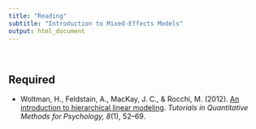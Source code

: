 ```yaml
---
title: "Reading"
subtitle: "Introduction to Mixed-Effects Models"
output: html_document
---
```


<br />

## Required

- Woltman, H., Feldstain, A., MacKay, J. C., &amp; Rocchi, M. (2012). [An introduction to hierarchical linear modeling](http://www.tqmp.org/RegularArticles/vol08-1/p052/p052.pdf). _Tutorials in Quantitative Methods for Psychology, 8_(1), 52&ndash;69.




